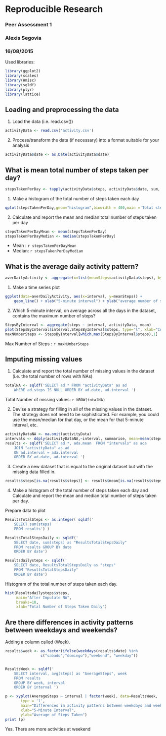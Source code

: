 Reproducible Research 
=====================
### Peer Assessment 1
### Alexis Segovia
### 16/08/2015

Used libraries:

```r
library(ggplot2)
library(scales)
library(Hmisc)
library(sqldf)
library(plyr)
library(lattice)
```
## Loading and preprocessing the data

1. Load the data (i.e. read.csv())

```r

activityData <- read.csv('activity.csv')
```

2. Process/transform the data (if necessary) into a format suitable for your analysis

```r
activityData$date <- as.Date(activityData$date)
```

## What is mean total number of steps taken per day?

```r
stepsTakenPerDay <- tapply(activityData$steps, activityData$date, sum, na.rm=TRUE)
```

1. Make a histogram of the total number of steps taken each day

```r
qplot(stepsTakenPerDay,geom="histogram",binwidth = 400,main ='Total steps taken per day', xlab="Steps", ylab='Frequency', fill=I("blue"),  col=I("red")) 
```

2. Calculate and report the mean and median total number of steps taken per day

```r
stepsTakenPerDayMean <- mean(stepsTakenPerDay)
stepsTakenPerDayMedian <- median(stepsTakenPerDay)
```
- Mean  : `r stepsTakenPerDayMean`
- Median: `r stepsTakenPerDayMedian`

## What is the average daily activity pattern?

```r
averDailyActivity <- aggregate(x=list(meanSteps=activityData$steps), by=list(interval=activityData$interval), FUN=mean, na.rm=TRUE)
```

1. Make a time series plot

```r
ggplot(data=averDailyActivity, aes(x=interval, y=meanSteps)) +
    geom_line() + xlab("5-minute interval") + ylab("average number of steps taken") 
```

2. Which 5-minute interval, on average across all the days in the dataset, contains the maximum number of steps?

```r
StepsByInterval <- aggregate(steps ~ interval, activityData, mean)
plot(StepsByInterval$interval,StepsByInterval$steps, type="l", xlab="Interval", ylab="Number of Steps",main="Average Number of Steps per Day by Interval")
maxNUmberSteps <- StepsByInterval[which.max(StepsByInterval$steps),1]
```
Max Number of Steps : `r maxNUmberSteps`

## Imputing missing values

1. Calculate and report the total number of missing values in the dataset (i.e. the total number of rows with NAs)

```r
totalNA <- sqldf('SELECT ad.* FROM "activityData" as ad
    WHERE ad.steps IS NULL ORDER BY ad.date, ad.interval ') 
```
    
Total Number of missing values: `r NROW(totalNA)` 

2. Devise a strategy for filling in all of the missing values in the dataset. The strategy does not need to be sophisticated. For example, you could use the mean/median for that day, or the mean for that 5-minute interval, etc.

```r
activityDataNA <- na.omit(activityData)
intervals <- ddply(activityDataNA,~interval, summarise, mean=mean(steps))
results <- sqldf('SELECT ad.*, ada.mean  FROM "intervals" as ada
    JOIN "activityData" as ad
    ON ad.interval = ada.interval 
    ORDER BY ad.date, ad.interval ') 

```

3. Create a new dataset that is equal to the original dataset but with the missing data filled in.

```r
results$steps[is.na(results$steps)] <- results$mean[is.na(results$steps)]
```

4. Make a histogram of the total number of steps taken each day and Calculate and report the mean and median total number of steps taken per day.

Prepare data to plot

```r
ResultsTotalSteps <- as.integer( sqldf(' 
    SELECT sum(steps)  
    FROM results') )

ResultsTotalStepsDaily <- sqldf(' 
    SELECT date, sum(steps) as "ResultsTotalStepsDaily" 
    FROM results GROUP BY date 
    ORDER BY date') 

Resultsdailysteps <- sqldf('   
    SELECT date, ResultsTotalStepsDaily as "steps"
    FROM "ResultsTotalStepsDaily"
    ORDER BY date') 
```

Histogram of the total number of steps taken each day.

```r
hist(Resultsdailysteps$steps, 
     main="After Imputate NA",
     breaks=10,
     xlab="Total Number of Steps Taken Daily")
```

## Are there differences in activity patterns between weekdays and weekends?

Adding a column called (Week).

```r
results$week <- as.factor(ifelse(weekdays(results$date) %in% 
                c("sabado","domingo"),"weekend", "weekday"))


ResultsWeek <- sqldf('   
    SELECT interval, avg(steps) as "AverageSteps", week
    FROM results
    GROUP BY week, interval
    ORDER BY interval ')
```


```r
p <- xyplot(AverageSteps ~ interval | factor(week), data=ResultsWeek, 
       type = 'l',
       main="Differences in activity patterns between weekdays and weekends",
       xlab="5-Minute Interval",
       ylab="Average of Steps Taken")
print (p) 
```

Yes. There are more activities at weekend
